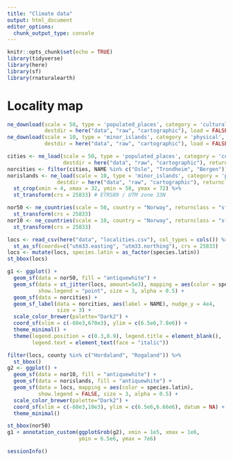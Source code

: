 ```yaml
---
title: "Climate data"
output: html_document
editor_options: 
  chunk_output_type: console
---
```


```r
knitr::opts_chunk$set(echo = TRUE)
library(tidyverse)
library(here)
library(sf)
library(rnaturalearth)
```

# Locality map

```r
ne_download(scale = 50, type = 'populated_places', category = 'cultural', 
            destdir = here("data", "raw", "cartographic"), load = FALSE)
ne_download(scale = 10, type = 'minor_islands', category = 'physical', 
            destdir = here("data", "raw", "cartographic"), load = FALSE)
```


```r
cities <- ne_load(scale = 50, type = 'populated_places', category = 'cultural', 
                  destdir = here("data", "raw", "cartographic"), returnclass = 'sf')
norcities <- filter(cities, NAME %in% c("Oslo", "Trondheim", "Bergen"))
norislands <- ne_load(scale = 10, type = 'minor_islands', category = 'physical', 
                destdir = here("data", "raw", "cartographic"), returnclass = 'sf') %>% 
  st_crop(xmin = 4, xmax = 32, ymin = 58, ymax = 72) %>% 
  st_transform(crs = 25833) # ETRS89 / UTM zone 33N

nor50 <- ne_countries(scale = 50, country = "Norway", returnclass = "sf") %>% 
  st_transform(crs = 25833)
nor10 <- ne_countries(scale = 10, country = "Norway", returnclass = "sf") %>% 
  st_transform(crs = 25833)

locs <- read_csv(here("data", "localities.csv"), col_types = cols()) %>% 
  st_as_sf(coords=c("utm33.easting", "utm33.northing"), crs = 25833)
locs <- mutate(locs, species.latin = as_factor(species.latin))
st_bbox(locs)

g1 <- ggplot() +
  geom_sf(data = nor50, fill = "antiquewhite") + 
  geom_sf(data = st_jitter(locs, amount=5e3), mapping = aes(color = species.latin), 
          show.legend = "point", size = 3, alpha = 0.5) + 
  geom_sf(data = norcities) +
  geom_sf_label(data = norcities, aes(label = NAME), nudge_y = 4e4, 
                size = 3) +
  scale_color_brewer(palette="Dark2") +
  coord_sf(xlim = c(-60e3,670e3), ylim = c(6.5e6,7.8e6)) +
  theme_minimal() +
  theme(legend.position = c(0.3,0.9), legend.title = element_blank(), 
        legend.text = element_text(face = "italic"))

filter(locs, county %in% c("Hordaland", "Rogaland")) %>% 
  st_bbox()
g2 <- ggplot() +
  geom_sf(data = nor10, fill = "antiquewhite") + 
  geom_sf(data = norislands, fill = "antiquewhite") + 
  geom_sf(data = locs, mapping = aes(color = species.latin), 
          show.legend = FALSE, size = 3, alpha = 0.5) + 
  scale_color_brewer(palette="Dark2") +
  coord_sf(xlim = c(-60e3,10e3), ylim = c(6.5e6,6.66e6), datum = NA) +
  theme_minimal()

st_bbox(nor50)
g1 + annotation_custom(ggplotGrob(g2), xmin = 1e5, xmax = 1e6, 
                       ymin = 6.5e6, ymax = 7e6)

```

```r
sessionInfo()
```